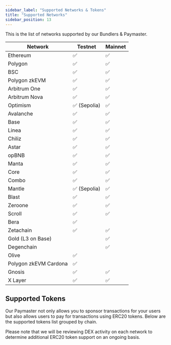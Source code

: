 ```yaml
---
sidebar_label: "Supported Networks & Tokens"
title: "Supported Networks"
sidebar_position: 13
---
```


This is  the list of networks supported by our Bundlers & Paymaster.

|Network | Testnet | Mainnet |   
| --- | --- | --- |
|Ethereum | ✅ | ✅ |        
|Polygon | ✅ | ✅ |  
|BSC | ✅ | ✅ |  
|Polygon zkEVM  | ✅ | ✅ |  
|Arbitrum One  | ✅  | ✅ |  
|Arbitrum Nova  | ✅ | ✅ |  
|Optimism  | ✅ (Sepolia)| ✅ |  
|Avalanche  | ✅ | ✅ | 
|Base | ✅ | ✅ |    
|Linea | ✅ | ✅ |    
|Chiliz | ✅ | ✅ |    
|Astar | ✅ | ✅ |    
|opBNB | ✅ | ✅ |  
|Manta | ✅ | ✅ |    
|Core | ✅ | ✅ |    
|Combo | ✅ | ✅ |  
|Mantle | ✅ (Sepolia) | ✅ |  
|Blast | ✅ | ✅ | 
|Zeroone | ✅ | ✅ | 
|Scroll | ✅ | ✅ | 
|Bera | ✅ |  | 
|Zetachain | ✅ | ✅ | 
|Gold (L3 on Base) |  | ✅ | 
|Degenchain |  | ✅ | 
|Olive | ✅ |  | 
|Polygon zkEVM Cardona | ✅ |  | 
|Gnosis | ✅ | ✅ | 
|X Layer| ✅ | ✅ | 

## Supported Tokens
Our Paymaster not only allows you to sponsor transactions for your users but also allows users to pay for transactions using ERC20 tokens. Below are the supported tokens list grouped by chain.

Please note that we will be reviewing DEX activity on each network to determine additional ERC20 token support on an ongoing basis.


<GoogleSheetsDataPage/>

